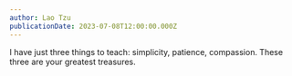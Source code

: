```yaml
---
author: Lao Tzu
publicationDate: 2023-07-08T12:00:00.000Z
---
```


I have just three things to teach: simplicity, patience, compassion. These three are your greatest treasures.

